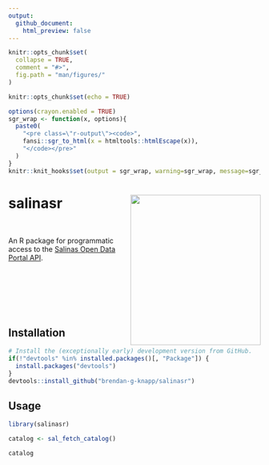 ```yaml
---
output: 
  github_document:
    html_preview: false
---
```


<!-- README.Rmd generates README.md. -->

```r
knitr::opts_chunk$set(
  collapse = TRUE,
  comment = "#>",
  fig.path = "man/figures/"
)

knitr::opts_chunk$set(echo = TRUE)

options(crayon.enabled = TRUE)
sgr_wrap <- function(x, options){
  paste0(
    "<pre class=\"r-output\"><code>",
    fansi::sgr_to_html(x = htmltools::htmlEscape(x)),
    "</code></pre>"
  )
}
knitr::knit_hooks$set(output = sgr_wrap, warning=sgr_wrap, message=sgr_wrap)
```

# salinasr <img src="man/figures/logo.png" align="right" height="300px" width="260px" />

<br>

An R package for programmatic access to the [Salinas Open Data Portal API](https://cityofsalinas.opendatasoft.com).

<br><br><br><br><br>

## Installation

```r
# Install the (exceptionally early) development version from GitHub.
if(!"devtools" %in% installed.packages()[, "Package"]) {
  install.packages("devtools")
}
devtools::install_github("brendan-g-knapp/salinasr")
```


## Usage

```r
library(salinasr)

catalog <- sal_fetch_catalog()

catalog
```


